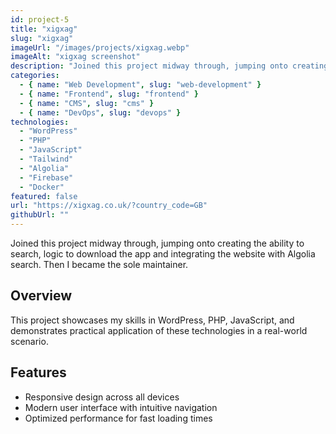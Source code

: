 ```yaml
---
id: project-5
title: "xigxag"
slug: "xigxag"
imageUrl: "/images/projects/xigxag.webp"
imageAlt: "xigxag screenshot"
description: "Joined this project midway through, jumping onto creating the ability to search, logic to download the app and integrating the website with Algolia search. Then I became the sole maintainer."
categories:
  - { name: "Web Development", slug: "web-development" }
  - { name: "Frontend", slug: "frontend" }
  - { name: "CMS", slug: "cms" }
  - { name: "DevOps", slug: "devops" }
technologies:
  - "WordPress"
  - "PHP"
  - "JavaScript"
  - "Tailwind"
  - "Algolia"
  - "Firebase"
  - "Docker"
featured: false
url: "https://xigxag.co.uk/?country_code=GB"
githubUrl: ""
---
```


Joined this project midway through, jumping onto creating the ability to search, logic to download the app and integrating the website with Algolia search. Then I became the sole maintainer.

## Overview

This project showcases my skills in WordPress, PHP, JavaScript, and demonstrates practical application of these technologies in a real-world scenario.

## Features

- Responsive design across all devices
- Modern user interface with intuitive navigation
- Optimized performance for fast loading times